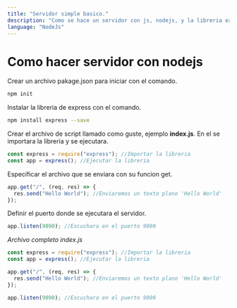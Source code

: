 ```yaml
---
title: "Servidor simple basico."
description: "Como se hace un servidor con js, nodejs, y la libreria express."
language: "NodeJs"
---
```


# Como hacer servidor con nodejs

Crear un archivo pakage.json para iniciar con el comando.

```bash
npm init
```

Instalar la libreria de express con el comando.

```bash
npm install express --save
```

Crear el archivo de script llamado como guste, ejemplo **index.js**. En el se importara la libreria y se ejecutara.

```js
const express = require("express"); //Importar la libreria
const app = express(); //Ejecutar la libreria
```

Especificar el archivo que se enviara con su funcion get.

```js
app.get("/", (req, res) => {
  res.send("Hello World"); //Enviaremos un texto plano 'Hello World'
});
```

Definir el puerto donde se ejecutara el servidor.

```js
app.listen(9090); //Escuchara en el puerto 9090
```

_Archivo completo index.js_

```js
const express = require("express"); //Importar la libreria
const app = express(); //Ejecutar la libreria

app.get("/", (req, res) => {
  res.send("Hello World"); //Enviaremos un texto plano 'Hello World'
});

app.listen(9090); //Escuchara en el puerto 9090
```